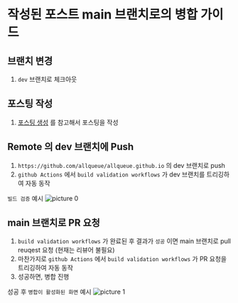 # 작성된 포스트 main 브랜치로의 병합 가이드

## 브랜치 변경

1. `dev` 브랜치로 체크아웃

## 포스팅 작성

1. [포스팅 생성](https://allqueue.github.io/common/blog-posting-guide/create-post) 를 참고해서 포스팅을 작성

## Remote 의 dev 브랜치에 Push

1. `https://github.com/allqueue/allqueue.github.io` 의 dev 브랜치로 push
2. `github Actions` 에서 `build validation workflows` 가 dev 브랜치를 트리깅하여 자동 동작

`빌드 검증` 예시
![picture 0](./images/posting-pr-guide-1707570751449.png)  


## main 브랜치로 PR 요청

1. `build validation workflows` 가 완료된 후 결과가 `성공` 이면 main 브랜치로 pull reuqest 요청 (현재는 리뷰어 불필요)
2. 마찬가지로 `github Actions` 에서 `build validation workflows` 가 PR 요청을 트리깅하여 자동 동작
3. 성공하면, 병합 진행

성공 후 `병합이 활성화된 화면` 예시
![picture 1](./images/posting-pr-guide-1707570866921.png)  







